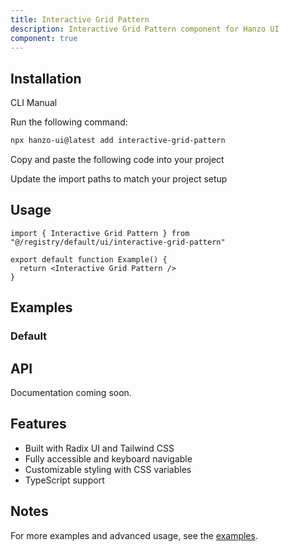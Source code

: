 ```yaml
---
title: Interactive Grid Pattern
description: Interactive Grid Pattern component for Hanzo UI
component: true
---
```


<ComponentPreview name="interactive-grid-pattern-demo" />

## Installation

<Tabs defaultValue="cli">

<TabsList>
  <TabsTrigger value="cli">CLI</TabsTrigger>
  <TabsTrigger value="manual">Manual</TabsTrigger>
</TabsList>

<TabsContent value="cli">

<Steps>

<Step>Run the following command:</Step>

```bash
npx hanzo-ui@latest add interactive-grid-pattern
```

</Steps>

</TabsContent>

<TabsContent value="manual">

<Steps>

<Step>Copy and paste the following code into your project</Step>

<ComponentSource name="interactive-grid-pattern" />

<Step>Update the import paths to match your project setup</Step>

</Steps>

</TabsContent>

</Tabs>

## Usage

```tsx
import { Interactive Grid Pattern } from "@/registry/default/ui/interactive-grid-pattern"

export default function Example() {
  return <Interactive Grid Pattern />
}
```

## Examples

### Default

<ComponentPreview name="interactive-grid-pattern-demo" />

## API

Documentation coming soon.

## Features

- Built with Radix UI and Tailwind CSS
- Fully accessible and keyboard navigable
- Customizable styling with CSS variables
- TypeScript support

## Notes

For more examples and advanced usage, see the [examples](/examples).
